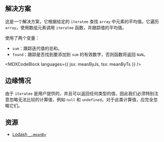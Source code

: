 

## 解决方案

这是一个解决方案，它根据给定的 `iteratee` 查找 `array` 中元素的平均值。它遍历 `array`，使用数组元素调用 `iteratee` 函数，并跟踪值的平均值。

使用了两个变量：

* `sum`：跟踪迭代值的总和。
* `found`：跟踪是否找到要添加到 `sum` 的有效数字，否则函数将返回 `NaN`。

<MDXCodeBlock languages={{ jsx: meanByJs, tsx: meanByTs }} />

## 边缘情况

由于 `iteratee` 是用户提供的，并且可以返回任何类型的值，因此我们必须特别注意忽略无法比较的计算值，例如 `null` 和 `undefined`。对于此类计算值，应完全忽略它们。

## 资源

* [Lodash `_.meanBy`](https://lodash.com/docs/#meanBy)
